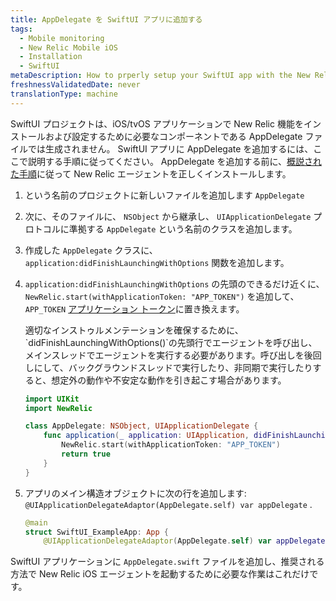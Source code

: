 ```yaml
---
title: AppDelegate を SwiftUI アプリに追加する
tags:
  - Mobile monitoring
  - New Relic Mobile iOS
  - Installation
  - SwiftUI
metaDescription: How to prperly setup your SwiftUI app with the New Relic agent.
freshnessValidatedDate: never
translationType: machine
---
```


SwiftUI プロジェクトは、iOS/tvOS アプリケーションで New Relic 機能をインストールおよび設定するために必要なコンポーネントである AppDelegate ファイルでは生成されません。 SwiftUI アプリに AppDelegate を追加するには、ここで説明する手順に従ってください。 AppDelegate を追加する前に、[概説された手順](/docs/mobile-monitoring/new-relic-mobile-ios/installation/spm-installation)に従って New Relic エージェントを正しくインストールします。

1. という名前のプロジェクトに新しいファイルを追加します `AppDelegate`

2. 次に、そのファイルに、 `NSObject` から継承し、 `UIApplicationDelegate` プロトコルに準拠する `AppDelegate` という名前のクラスを追加します。

3. 作成した `AppDelegate` クラスに、 `application:didFinishLaunchingWithOptions` 関数を追加します。

4. `application:didFinishLaunchingWithOptions` の先頭のできるだけ近くに、 `NewRelic.start(withApplicationToken: "APP_TOKEN")` を追加して、 `APP_TOKEN` [アプリケーション トークン](/docs/mobile-apps/viewing-your-application-token)に置き換えます。

   <Callout variant="important">
     適切なインストゥルメンテーションを確保するために、`didFinishLaunchingWithOptions()`の先頭行でエージェントを呼び出し、メインスレッドでエージェントを実行する必要があります。呼び出しを後回しにして、バックグラウンドスレッドで実行したり、非同期で実行したりすると、想定外の動作や不安定な動作を引き起こす場合があります。
   </Callout>

   ```swift
   import UIKit
   import NewRelic

   class AppDelegate: NSObject, UIApplicationDelegate {
       func application(_ application: UIApplication, didFinishLaunchingWithOptions launchOptions: [UIApplication.LaunchOptionsKey : Any]? = nil) -> Bool {
           NewRelic.start(withApplicationToken: "APP_TOKEN")
           return true
       }
   }
   ```

5. アプリのメイン構造オブジェクトに次の行を追加します: `@UIApplicationDelegateAdaptor(AppDelegate.self) var appDelegate` .

   ```swift
   @main
   struct SwiftUI_ExampleApp: App {
       @UIApplicationDelegateAdaptor(AppDelegate.self) var appDelegate
   ```

SwiftUI アプリケーションに `AppDelegate.swift` ファイルを追加し、推奨される方法で New Relic iOS エージェントを起動するために必要な作業はこれだけです。

<InstallFeedback/>
